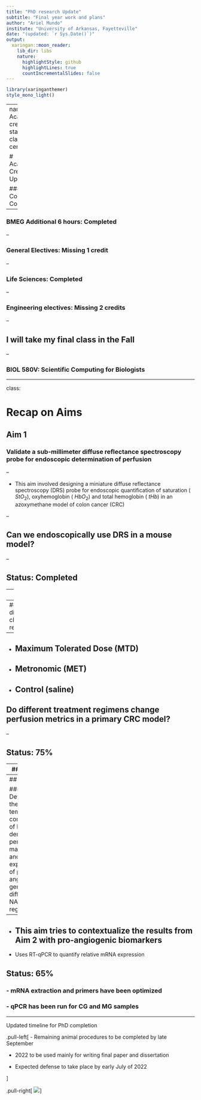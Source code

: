 ```yaml
---
title: "PhD research Update"
subtitle: "Final year work and plans"
author: "Ariel Mundo"
institute: "University of Arkansas, Fayetteville"
date: "(updated: `r Sys.Date()`)"
output:
  xaringan::moon_reader:
    lib_dir: libs
    nature:
      highlightStyle: github
      highlightLines: true
      countIncrementalSlides: false
---
```


```r
library(xaringanthemer)
style_mono_light()
```
---
name: Academic credit status
class: top center

# Academic Credits Update

### BMEG Core: Completed

--

### BMEG Additional 6 hours: Completed

--

### General Electives: Missing 1 credit

--

### Life Sciences: Completed

--

### Engineering electives: Missing 2 credits

--

## I will take my final class in the Fall 

--

### BIOL 580V: Scientific Computing for Biologists


---

class: 

# Recap on Aims

## Aim 1

### Validate a sub-millimeter diffuse reflectance spectroscopy probe for endoscopic determination of perfusion

--

- This aim involved designing a miniature diffuse reflectance spectroscopy (DRS) 
  probe for endoscopic quantification of saturation ( $StO_2$), oxyhemoglobin ( $HbO_2$) and
  total hemoglobin ( $tHb$) in an azoxymethane model of colon cancer (CRC)
  
--

## Can we endoscopically use DRS  in  a mouse model?

--

## **Status: Completed**

---
class:

## Aim 2

### Longitudinally determine response to different NAC regimens in primary murine colorectal tumors and correlation with tissue biomarkers

--
### Using different chemotherapy regimens:

--
  - Maximum Tolerated Dose (MTD)
--
  - Metronomic (MET)
--
  - Control (saline)
--

## Do different treatment regimens change perfusion metrics in a primary CRC model? 

--

## Status: 75%

---
## Aim 2

### Final group of MTD mice to be completed by November. MET and CG groups are completed.


---
## Aim 3

### Determine the temporal correlation of DRS-derived perfusion markers and the expression of pro-angiogenic genes in different NAC regimens

--

- This aim tries to contextualize the results from Aim 2 with pro-angiogenic biomarkers
--

- Uses RT-qPCR to quantify relative mRNA expression

## Status: 65%

### - mRNA extraction and primers have been optimized

### - qPCR has been run for CG and MG samples

---
Updated timeline for PhD completion

.pull-left[
-  Remaining animal procedures to be completed by late September

- 2022 to be used mainly for writing final paper and dissertation

- Expected defense to take place by early July of 2022

]

.pull-right[
![](PhD_timeline.JPG)
]
